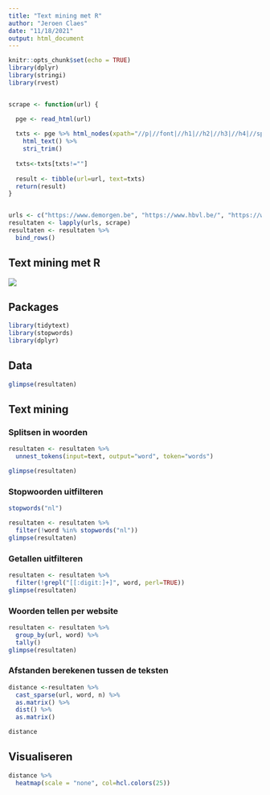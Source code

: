 ```yaml
---
title: "Text mining met R"
author: "Jeroen Claes"
date: "11/18/2021"
output: html_document
---
```


```r
knitr::opts_chunk$set(echo = TRUE)
library(dplyr)
library(stringi)
library(rvest)


scrape <- function(url) {

  pge <- read_html(url)
  
  txts <- pge %>% html_nodes(xpath="//p|//font|//h1|//h2|//h3|//h4|//span") %>%
    html_text() %>%
    stri_trim()
  
  txts<-txts[txts!=""]
  
  result <- tibble(url=url, text=txts)
  return(result)
}


urls <- c("https://www.demorgen.be", "https://www.hbvl.be/", "https://www.standaard.be", "https://www.vrtnws.be", "https://www.gva.be")
resultaten <- lapply(urls, scrape)
resultaten <- resultaten %>%
  bind_rows()
```

## Text mining met R

![](~/Desktop/videochannel/6_text mining/textmining.png)
 
## Packages
```r
library(tidytext)
library(stopwords)
library(dplyr)
```

## Data
```r
glimpse(resultaten)
```


## Text mining

### Splitsen in woorden
```r
resultaten <- resultaten %>%
  unnest_tokens(input=text, output="word", token="words")

glimpse(resultaten)
```

### Stopwoorden uitfilteren

```r
stopwords("nl")
```


```r
resultaten <- resultaten %>%
  filter(!word %in% stopwords("nl"))
glimpse(resultaten)
```

### Getallen uitfilteren
```r
resultaten <- resultaten %>%
  filter(!grepl("[[:digit:]+]", word, perl=TRUE))
glimpse(resultaten)
```


### Woorden tellen per website
```r
resultaten <- resultaten %>%
  group_by(url, word) %>%
  tally()
glimpse(resultaten)
```

### Afstanden berekenen tussen de teksten
```r
distance <-resultaten %>%
  cast_sparse(url, word, n) %>%
  as.matrix() %>%
  dist() %>%
  as.matrix()

distance
```

## Visualiseren
```r
distance %>%
  heatmap(scale = "none", col=hcl.colors(25))
```

